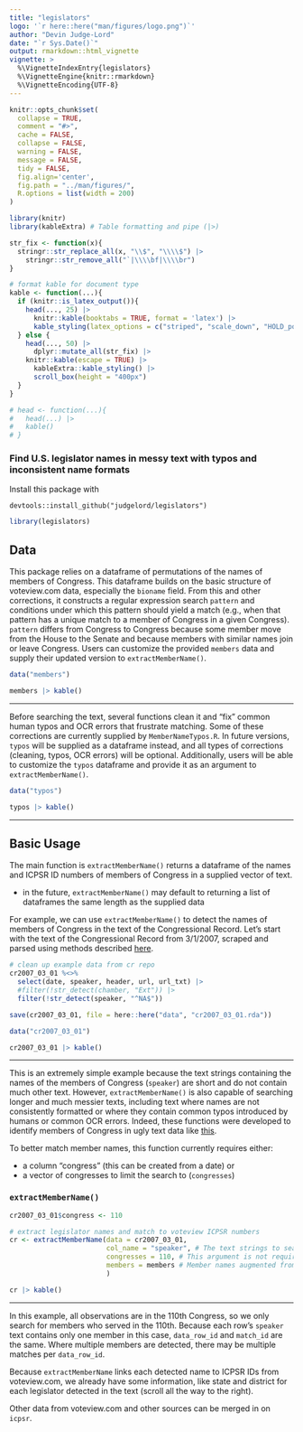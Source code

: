 ```yaml
---
title: "legislators"
logo: '`r here::here("man/figures/logo.png")`'
author: "Devin Judge-Lord"
date: "`r Sys.Date()`"
output: rmarkdown::html_vignette
vignette: >
  %\VignetteIndexEntry{legislators}
  %\VignetteEngine{knitr::rmarkdown}
  %\VignetteEncoding{UTF-8}
---
```


```r
knitr::opts_chunk$set(
  collapse = TRUE,
  comment = "#>",
  cache = FALSE,
  collapse = FALSE,
  warning = FALSE,
  message = FALSE,
  tidy = FALSE,
  fig.align='center',
  fig.path = "../man/figures/",
  R.options = list(width = 200)
)

library(knitr)
library(kableExtra) # Table formatting and pipe (|>)

str_fix <- function(x){
  stringr::str_replace_all(x, "\\$", "\\\\$") |> 
    stringr::str_remove_all("`|\\\\bf|\\\\br")
}

# format kable for document type 
kable <- function(...){
  if (knitr::is_latex_output()){
    head(..., 25) |>
      knitr::kable(booktabs = TRUE, format = 'latex') |>
      kable_styling(latex_options = c("striped", "scale_down", "HOLD_position"))
  } else {
    head(..., 50) |>
      dplyr::mutate_all(str_fix) |>
    knitr::kable(escape = TRUE) |>
      kableExtra::kable_styling() |>
      scroll_box(height = "400px")
  }
}

# head <- function(...){
#   head(...) |> 
#   kable() 
# }
```


### Find U.S. legislator names in messy text with typos and inconsistent name formats


Install this package with 
```
devtools::install_github("judgelord/legislators")
```

```r
library(legislators)
```

## Data

This package relies on a dataframe of permutations of the names of members of Congress. This dataframe builds on the basic structure of voteview.com data, especially the `bioname` field. From this and other corrections, it constructs a regular expression search `pattern` and conditions under which this pattern should yield a match (e.g., when that pattern has a unique match to a member of Congress in a given Congress). `pattern` differs from Congress to Congress because some member move from the House to the Senate and because members with similar names join or leave Congress. Users can customize the provided `members` data and supply their updated version to `extractMemberName()`.

```r
data("members")

members |> kable()
```

---

Before searching the text, several functions clean it and "fix" common human typos and OCR errors that frustrate matching. Some of these corrections are currently supplied by `MemberNameTypos.R`. In future versions, `typos` will be supplied as a dataframe instead, and all types of corrections (cleaning, typos, OCR errors) will be optional. Additionally, users will be able to customize the `typos` dataframe and provide it as an argument to `extractMemberName()`. 

```r
data("typos")

typos |> kable()
```

---

## Basic Usage

The main function is `extractMemberName()` returns a dataframe of the names and ICPSR ID numbers of members of Congress in a supplied vector of text. 

- in the future, `extractMemberName()` may default to returning a list of dataframes the same length as the supplied data

For example, we can use `extractMemberName()` to detect the names of members of Congress in the text of the Congressional Record. Let's start with the text of the Congressional Record from 3/1/2007, scraped and parsed using methods described [here](https://github.com/judgelord/cr). 

```r
# clean up example data from cr repo
cr2007_03_01 %<>% 
  select(date, speaker, header, url, url_txt) |>
  #filter(!str_detect(chamber, "Ext")) |>
  filter(!str_detect(speaker, "^NA$"))

save(cr2007_03_01, file = here::here("data", "cr2007_03_01.rda"))
```

```r
data("cr2007_03_01")

cr2007_03_01 |> kable()
```

---

This is an extremely simple example because the text strings containing the names of the members of Congress (`speaker`) are short and do not contain much other text. However, `extractMemberName()` is also capable of searching longer and much messier texts, including text where names are not consistently formatted or where they contain common typos introduced by humans or common OCR errors. Indeed, these functions were developed to identify members of Congress in ugly text data like [this](https://judgelord.github.io/corr/corr_pres.html#22). 

To better match member names, this function currently requires either:

- a column "congress" (this can be created from a date) or 
- a vector of congresses to limit the search to (`congresses`)

### `extractMemberName()`

```r
cr2007_03_01$congress <- 110

# extract legislator names and match to voteview ICPSR numbers
cr <- extractMemberName(data = cr2007_03_01, 
                        col_name = "speaker", # The text strings to search
                        congresses = 110, # This argument is not required in this case because the data contain a "congress" column
                        members = members # Member names augmented from voteview come with this package, but users can also supply a customised data frame
                        )

cr |> kable()
```

---

In this example, all observations are in the 110th Congress, so we only search for members who served in the 110th. Because each row's `speaker` text contains only one member in this case, `data_row_id` and `match_id` are the same. Where multiple members are detected, there may be multiple matches per `data_row_id`. 


Because `extractMemberName` links each detected name to ICPSR IDs from voteview.com, we already have some information, like state and district for each legislator detected in the text (scroll all the way to the right). 

Other data from voteview.com and other sources can be merged in on `icpsr`. 
